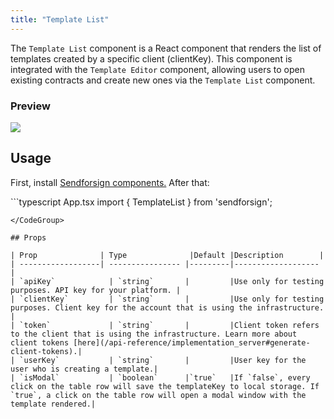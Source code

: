 ```yaml
---
title: "Template List"
---
```


The `Template List` component is a React component that renders the list of templates created by a specific 
client (clientKey). This component is integrated with the `Template Editor` component, allowing users to 
open existing contracts and create new ones via the `Template List` component.

### Preview

<Frame caption="Editor">
  <img src="/sdk/img/t-list.png" />
</Frame>

## Usage

First, install [Sendforsign components.](/sdk/introsdk#installation)
After that:

<CodeGroup>
```typescript App.tsx
import { TemplateList } from 'sendforsign';

<TemplateList
  token='YourClientToken'
/>
```
</CodeGroup>

## Props

| Prop              | Type              |Default |Description        |
| ------------------| ---------------- |---------|------------------- |
| `apiKey`            | `string`       |         |Use only for testing purposes. API key for your platform. |
| `clientKey`         | `string`       |         |Use only for testing purposes. Client key for the account that is using the infrastructure. |
| `token`             | `string`       |         |Client token refers to the client that is using the infrastructure. Learn more about client tokens [here](/api-reference/implementation_server#generate-client-tokens).|
| `userKey`           | `string`       |         |User key for the user who is creating a template.|
| `isModal`           | `boolean`      |`true`   |If `false`, every click on the table row will save the templateKey to local storage. If `true`, a click on the table row will open a modal window with the template rendered.|


